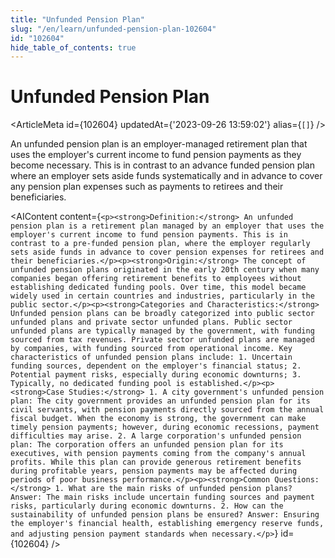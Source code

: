 ```yaml
---
title: "Unfunded Pension Plan"
slug: "/en/learn/unfunded-pension-plan-102604"
id: "102604"
hide_table_of_contents: true
---
```



# Unfunded Pension Plan

<ArticleMeta id={102604} updatedAt={'2023-09-26 13:59:02'} alias={`[]`} />
<div className='border-solid border-b border-t-0 my-4 border-[var(--ifm-color-gray-300)]' />

An unfunded pension plan is an employer-managed retirement plan that uses the employer's current income to fund pension payments as they become necessary. This is in contrast to an advance funded pension plan where an employer sets aside funds systematically and in advance to cover any pension plan expenses such as payments to retirees and their beneficiaries.

<AIContent content={`<p><strong>Definition:</strong> An unfunded pension plan is a retirement plan managed by an employer that uses the employer's current income to fund pension payments. This is in contrast to a pre-funded pension plan, where the employer regularly sets aside funds in advance to cover pension expenses for retirees and their beneficiaries.</p><p><strong>Origin:</strong> The concept of unfunded pension plans originated in the early 20th century when many companies began offering retirement benefits to employees without establishing dedicated funding pools. Over time, this model became widely used in certain countries and industries, particularly in the public sector.</p><p><strong>Categories and Characteristics:</strong> Unfunded pension plans can be broadly categorized into public sector unfunded plans and private sector unfunded plans. Public sector unfunded plans are typically managed by the government, with funding sourced from tax revenues. Private sector unfunded plans are managed by companies, with funding sourced from operational income. Key characteristics of unfunded pension plans include: 1. Uncertain funding sources, dependent on the employer's financial status; 2. Potential payment risks, especially during economic downturns; 3. Typically, no dedicated funding pool is established.</p><p><strong>Case Studies:</strong> 1. A city government's unfunded pension plan: The city government provides an unfunded pension plan for its civil servants, with pension payments directly sourced from the annual fiscal budget. When the economy is strong, the government can make timely pension payments; however, during economic recessions, payment difficulties may arise. 2. A large corporation's unfunded pension plan: The corporation offers an unfunded pension plan for its executives, with pension payments coming from the company's annual profits. While this plan can provide generous retirement benefits during profitable years, pension payments may be affected during periods of poor business performance.</p><p><strong>Common Questions:</strong> 1. What are the main risks of unfunded pension plans? Answer: The main risks include uncertain funding sources and payment risks, particularly during economic downturns. 2. How can the sustainability of unfunded pension plans be ensured? Answer: Ensuring the employer's financial health, establishing emergency reserve funds, and adjusting pension payment standards when necessary.</p>`} id={102604} />
